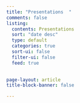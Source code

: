 ```yaml
---
title: "Presentations  "
comments: false
listing:
  contents: Presentations
  sort: "date desc"
  type: default
  categories: true
  sort-ui: false
  filter-ui: false
  feed: true
  

page-layout: article
title-block-banner: false

---
```






